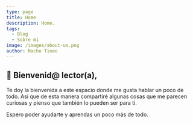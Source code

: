 ```yaml
---
type: page
title: Home
description: Home.
tags:
  - Blog
  - Sobre mi
image: /images/about-us.png
author: Nacho Tineo
---
```


## 👋 Bienvenid@ lector(a),

Te doy la bienvenida a este espacio donde me gusta hablar un poco de todo. Así que de esta manera compartiré algunas cosas que me parecen curiosas y pienso que también lo pueden ser para ti.

Espero poder ayudarte y aprendas un poco más de todo.

